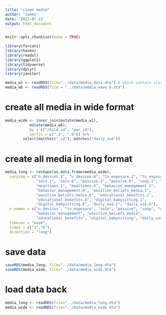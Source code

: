 ```yaml
---
title: "clean media"
author: "James"
date: '2022-07-12'
output: html_document
---
```


```r
knitr::opts_chunk$set(echo = TRUE)
```

```r
library(forcats)
library(haven)
library(readxl)
library(ggplot2)
library(tidyverse)
library(dplyr)
library(janitor)

media_w1 <- readRDS(file="../data/media_data.dta") # which contain cleaned media_w1
media_w6 <- readRDS(file = "../data/media_wave_6.dta")
```

# create all media in wide format

```r
media_wide <- inner_join(mutate(media_w1),
           mutate(media_w6),
           by = c("child_id", "par_id"),
           suffix = c(".1", ".6")) %>%
        select(matches("_id"), matches("daily_use"))
```

# create all media in long format

```r
media_long <- reshape(as.data.frame(media_wide),
  varying = c("n_devices.1", "n_devices.6", "tv_exposure.1", "tv_exposure.6",
              "solo.1", "solo.6", "passive.1", "passive.6", "coop.1", "coop.6",
              "mealtimes.1", "mealtimes.6", "behavior_management.1", 
              "behavior_management.6", "positive_beliefs_media.1",
              "positive_beliefs_media.6", "educational_benefits.1",
              "educational_benefits.6", "digital_babysitting.1",
              "digital_babysitting.6", "daily_use.1", "daily_use.6"), 
  v.names = c("n_devices", "tv_exposure", "solo", "passive", "coop", "mealtimes",
              "behavior_management", "positive_beliefs_media", 
              "educational_benefits", "digital_babysitting", "daily_use"),
  timevar = "wave",
  times = c("1","6"),
  direction = "long")
```

# save data
```r
saveRDS(media_long, file="../data/media_long.dta")
saveRDS(media_wide, file="../data/media_wide.dta")
```
# load data back
```r
media_long <- readRDS(file="../data/media_long.dta")
media_wide <- readRDS(file="../data/media_wide.dta")
```